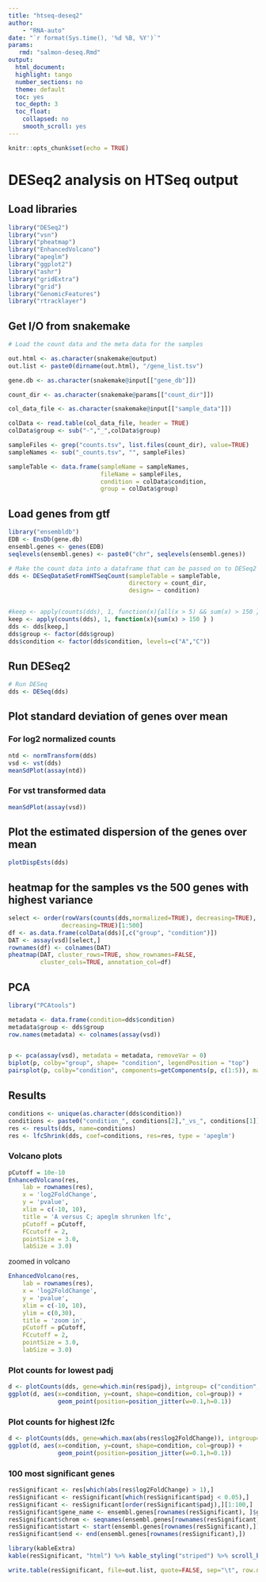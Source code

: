 ```yaml
---
title: "htseq-deseq2"
author:
    - "RNA-auto"
date: "`r format(Sys.time(), '%d %B, %Y')`"
params:
   rmd: "salmon-deseq.Rmd"
output:
  html_document:
  highlight: tango
  number_sections: no
  theme: default
  toc: yes
  toc_depth: 3
  toc_float:
    collapsed: no
    smooth_scroll: yes
---
```


```r
knitr::opts_chunk$set(echo = TRUE)
```

# DESeq2 analysis on HTSeq output

## Load libraries
```r
library("DESeq2")
library("vsn")
library("pheatmap")
library("EnhancedVolcano")
library("apeglm")
library("ggplot2")
library("ashr")
library("gridExtra")
library("grid")
library("GenomicFeatures")
library("rtracklayer")
```

## Get I/O from snakemake

```r
# Load the count data and the meta data for the samples

out.html <- as.character(snakemake@output)
out.list <- paste0(dirname(out.html), "/gene_list.tsv")

gene.db <- as.character(snakemake@input[["gene_db"]])

count_dir <- as.character(snakemake@params[["count_dir"]])

col_data_file <- as.character(snakemake@input[["sample_data"]])

colData <- read.table(col_data_file, header = TRUE)
colData$group <- sub("-","_",colData$group)

sampleFiles <- grep("counts.tsv", list.files(count_dir), value=TRUE)
sampleNames <- sub("_counts.tsv", "", sampleFiles)

sampleTable <- data.frame(sampleName = sampleNames,
                          fileName = sampleFiles,
                          condition = colData$condition,
                          group = colData$group)
```

## Load genes from gtf
```r
library("ensembldb")
EDB <- EnsDb(gene.db)
ensembl.genes <- genes(EDB)
seqlevels(ensembl.genes) <- paste0("chr", seqlevels(ensembl.genes))
```

```r
# Make the count data into a dataframe that can be passed on to DESeq2
dds <- DESeqDataSetFromHTSeqCount(sampleTable = sampleTable,
                                  directory = count_dir,
                                  design= ~ condition)


#keep <- apply(counts(dds), 1, function(x){all(x > 5) && sum(x) > 150 } )
keep <- apply(counts(dds), 1, function(x){sum(x) > 150 } )
dds <- dds[keep,]
dds$group <- factor(dds$group)
dds$condition <- factor(dds$condition, levels=c("A","C"))

```

## Run DESeq2
```r
# Run DESeq
dds <- DESeq(dds)
```

## Plot standard deviation of genes over mean

### For log2 normalized counts
```r
ntd <- normTransform(dds)
vsd <- vst(dds)
meanSdPlot(assay(ntd))
```
### For vst transformed data

```r
meanSdPlot(assay(vsd))
```

## Plot the estimated dispersion of the genes over mean
```r
plotDispEsts(dds)
```

## heatmap for the samples vs the 500 genes with highest variance

```r
select <- order(rowVars(counts(dds,normalized=TRUE), decreasing=TRUE),
               decreasing=TRUE)[1:500]
df <- as.data.frame(colData(dds)[,c("group", "condition")])
DAT <- assay(vsd)[select,]
rownames(df) <- colnames(DAT)
pheatmap(DAT, cluster_rows=TRUE, show_rownames=FALSE,
         cluster_cols=TRUE, annotation_col=df)
```

## PCA
```r
library("PCAtools")

metadata <- data.frame(condition=dds$condition)
metadata$group <- dds$group
row.names(metadata) <- colnames(assay(vsd))


p <- pca(assay(vsd), metadata = metadata, removeVar = 0)
biplot(p, colby="group", shape= "condition", legendPosition = "top")
pairsplot(p, colby="condition", components=getComponents(p, c(1:5)), margingaps = unit(c(-0.01, -0.01, -0.01, -0.01), "cm"))
```

## Results

```r
conditions <- unique(as.character(dds$condition))
conditions <- paste0("condition_", conditions[2],"_vs_", conditions[1])
res <- results(dds, name=conditions)
res <- lfcShrink(dds, coef=conditions, res=res, type = 'apeglm')
```

### Volcano plots
```r
pCutoff = 10e-10
EnhancedVolcano(res,
    lab = rownames(res),
    x = 'log2FoldChange',
    y = 'pvalue',
    xlim = c(-10, 10),
    title = 'A versus C; apeglm shrunken lfc',
    pCutoff = pCutoff,
    FCcutoff = 2,
    pointSize = 3.0,
    labSize = 3.0)
```
zoomed in volcano

```r
EnhancedVolcano(res,
    lab = rownames(res),
    x = 'log2FoldChange',
    y = 'pvalue',
    xlim = c(-10, 10),
    ylim = c(0,30),
    title = 'zoom in',
    pCutoff = pCutoff,
    FCcutoff = 2,
    pointSize = 3.0,
    labSize = 3.0)
```

### Plot counts for lowest padj
```r
d <- plotCounts(dds, gene=which.min(res$padj), intgroup= c("condition", "group"), returnData=TRUE)
ggplot(d, aes(x=condition, y=count, shape=condition, col=group)) +
              geom_point(position=position_jitter(w=0.1,h=0.1))
```

### Plot counts for highest l2fc
```r
d <- plotCounts(dds, gene=which.max(abs(res$log2FoldChange)), intgroup= c("condition", "group"), returnData=TRUE)
ggplot(d, aes(x=condition, y=count, shape=condition, col=group)) +
              geom_point(position=position_jitter(w=0.1,h=0.1))
```

### 100 most significant genes
```r
resSignificant <- res[which(abs(res$log2FoldChange) > 1),]
resSignificant <- resSignificant[which(resSignificant$padj < 0.05),]
resSignificant <- resSignificant[order(resSignificant$padj),][1:100,]
resSignificant$gene_name <- ensembl.genes[rownames(resSignificant), ]$gene_name
resSignificant$chrom <- seqnames(ensembl.genes[rownames(resSignificant),])
resSignificant$start <- start(ensembl.genes[rownames(resSignificant),])
resSignificant$end <- end(ensembl.genes[rownames(resSignificant),])
```
```r
library(kableExtra)
kable(resSignificant, "html") %>% kable_styling("striped") %>% scroll_box(width = "100%")
```

```r
write.table(resSignificant, file=out.list, quote=FALSE, sep="\t", row.names=T)
```
